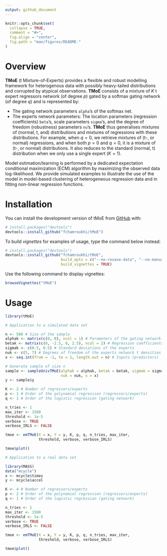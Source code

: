 ```yaml
---
output: github_document
---
```


<!-- README.md is generated from README.Rmd. Please edit that file -->

```r
knitr::opts_chunk$set(
  collapse = TRUE,
  comment = "#>",
  fig.align = "center",
  fig.path = "man/figures/README-"
)
```

<!-- badges: start -->
<!-- badges: end -->

# Overview

**TMoE** (t Mixture-of-Experts) provides a flexible and robust modelling 
framework for heterogenous data with possibly heavy-tailed distributions and 
corrupted by atypical observations. **TMoE** consists of a mixture of *K* t 
expert regressors network (of degree *p*) gated by a softmax gating network (of
degree *q*) and is represented by:

* The gating network parameters `alpha`'s of the softmax net.
* The experts network parameters: The location parameters (regression 
coefficients) `beta`'s, scale parameters `sigma`'s, and the degree of freedom 
(robustness) parameters `nu`'s. **TMoE** thus generalises mixtures of (normal, 
t, and) distributions and mixtures of regressions with these distributions. For
example, when $q=0$, we retrieve mixtures of (t-, or normal) regressions, and 
when both $p=0$ and $q=0$, it is a mixture of (t-, or normal) distributions. 
It also reduces to the standard (normal, t) distribution when we only use a 
single expert ($K=1$).

Model estimation/learning is performed by a dedicated expectation conditional 
maximization (ECM) algorithm by maximizing the observed data log-likelihood. 
We provide simulated examples to illustrate the use of the model in model-based
clustering of heterogeneous regression data and in fitting non-linear 
regression functions.

# Installation

You can install the development version of tMoE from [GitHub](https://github.com/) 
with:

```r
# install.packages("devtools")
devtools::install_github("fchamroukhi/tMoE")
```

To build *vignettes* for examples of usage, type the command below instead:

```r
# install.packages("devtools")
devtools::install_github("fchamroukhi/tMoE", 
                         build_opts = c("--no-resave-data", "--no-manual"), 
                         build_vignettes = TRUE)
```

Use the following command to display vignettes:

```r
browseVignettes("tMoE")
```

# Usage

```r
library(tMoE)
```

```r
# Application to a simulated data set

n <- 500 # Size of the sample
alphak <- matrix(c(0, 8), ncol = 1) # Parameters of the gating network
betak <- matrix(c(0, -2.5, 0, 2.5), ncol = 2) # Regression coefficients of the experts
sigmak <- c(0.5, 0.5) # Standard deviations of the experts
nuk <- c(5, 7) # Degrees of freedom of the experts network t densities
x <- seq.int(from = -1, to = 1, length.out = n) # Inputs (predictors)

# Generate sample of size n
sample <- sampleUnivTMoE(alphak = alphak, betak = betak, sigmak = sigmak, 
                         nuk = nuk, x = x)
y <- sample$y

K <- 2 # Number of regressors/experts
p <- 1 # Order of the polynomial regression (regressors/experts)
q <- 1 # Order of the logistic regression (gating network)

n_tries <- 1
max_iter <- 1500
threshold <- 1e-5
verbose <- TRUE
verbose_IRLS <- FALSE

tmoe <- emTMoE(X = x, Y = y, K, p, q, n_tries, max_iter, 
               threshold, verbose, verbose_IRLS)

tmoe$plot()
```

```r
# Application to a real data set

library(MASS)
data("mcycle")
x <- mcycle$times
y <- mcycle$accel

K <- 4 # Number of regressors/experts
p <- 2 # Order of the polynomial regression (regressors/experts)
q <- 1 # Order of the logistic regression (gating network)

n_tries <- 1
max_iter <- 1500
threshold <- 1e-5
verbose <- TRUE
verbose_IRLS <- FALSE

tmoe <- emTMoE(X = x, Y = y, K, p, q, n_tries, max_iter, 
               threshold, verbose, verbose_IRLS)

tmoe$plot()
```

